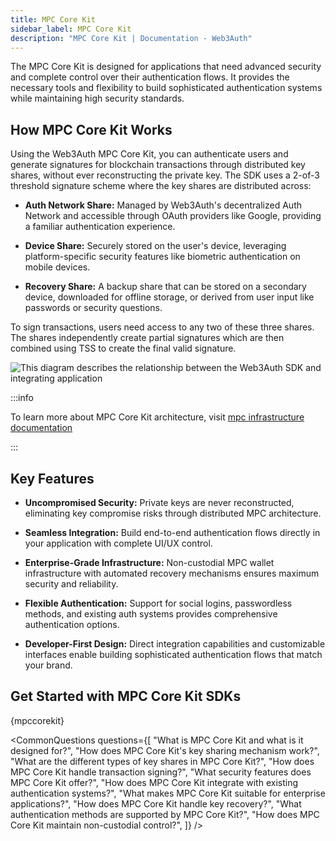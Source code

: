 ```yaml
---
title: MPC Core Kit
sidebar_label: MPC Core Kit
description: "MPC Core Kit | Documentation - Web3Auth"
---
```




The MPC Core Kit is designed for applications that need advanced security and complete control over
their authentication flows. It provides the necessary tools and flexibility to build sophisticated
authentication systems while maintaining high security standards.

## How MPC Core Kit Works

Using the Web3Auth MPC Core Kit, you can authenticate users and generate signatures for blockchain
transactions through distributed key shares, without ever reconstructing the private key. The SDK
uses a 2-of-3 threshold signature scheme where the key shares are distributed across:

- **Auth Network Share:** Managed by Web3Auth's decentralized Auth Network and accessible through
  OAuth providers like Google, providing a familiar authentication experience.

- **Device Share:** Securely stored on the user's device, leveraging platform-specific security
  features like biometric authentication on mobile devices.

- **Recovery Share:** A backup share that can be stored on a secondary device, downloaded for
  offline storage, or derived from user input like passwords or security questions.

To sign transactions, users need access to any two of these three shares. The shares independently
create partial signatures which are then combined using TSS to create the final valid signature.

<picture>
  <source srcset={KeyManagementLight} media="(prefers-color-scheme: light)" />
  <source srcset={KeyManagementDark} media="(prefers-color-scheme: dark)" />
  <img
    src={KeyManagementLight}
    style={{ display: "block", maxHeight: "600px", margin: "20px auto" }}
    alt="This diagram describes the relationship between the Web3Auth SDK and integrating application"
  />
</picture>

:::info

To learn more about MPC Core Kit architecture, visit
[mpc infrastructure documentation](https://web3auth.io/docs/infrastructure/mpc-architecture)

:::

## Key Features

- **Uncompromised Security:** Private keys are never reconstructed, eliminating key compromise risks
  through distributed MPC architecture.

- **Seamless Integration:** Build end-to-end authentication flows directly in your application with
  complete UI/UX control.

- **Enterprise-Grade Infrastructure:** Non-custodial MPC wallet infrastructure with automated
  recovery mechanisms ensures maximum security and reliability.

- **Flexible Authentication:** Support for social logins, passwordless methods, and existing auth
  systems provides comprehensive authentication options.

- **Developer-First Design:** Direct integration capabilities and customizable interfaces enable
  building sophisticated authentication flows that match your brand.

## Get Started with MPC Core Kit SDKs

{mpccorekit}

<CommonQuestions
  questions={[
    "What is MPC Core Kit and what is it designed for?",
    "How does MPC Core Kit's key sharing mechanism work?",
    "What are the different types of key shares in MPC Core Kit?",
    "How does MPC Core Kit handle transaction signing?",
    "What security features does MPC Core Kit offer?",
    "How does MPC Core Kit integrate with existing authentication systems?",
    "What makes MPC Core Kit suitable for enterprise applications?",
    "How does MPC Core Kit handle key recovery?",
    "What authentication methods are supported by MPC Core Kit?",
    "How does MPC Core Kit maintain non-custodial control?",
  ]}
/>

